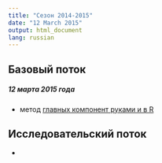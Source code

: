 ```yaml
---
title: "Сезон 2014-2015"
date: "12 March 2015"
output: html_document
lang: russian
---
```


## Базовый поток

##### 12 марта 2015 года
* метод [главных компонент руками и в R](./2014/sem_files/sem_pca_1_base.html)


## Исследовательский поток
* 